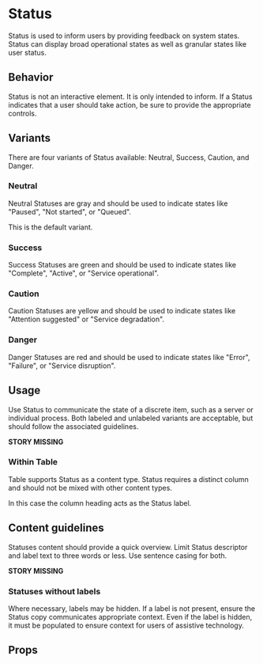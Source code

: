 
<Meta anchor />

# Status

Status is used to inform users by providing feedback on system states. Status can display broad operational states as well as granular states like user status.

## Behavior

Status is not an interactive element. It is only intended to inform. If a Status indicates that a user should take action, be sure to provide the appropriate controls.

## Variants

There are four variants of Status available: Neutral, Success, Caution, and Danger.

### Neutral

Neutral Statuses are gray and should be used to indicate states like "Paused", "Not started", or "Queued".

This is the default variant.

<Canvas>
  <Story id="components-status--neutral" />
</Canvas>

### Success

Success Statuses are green and should be used to indicate states like "Complete", "Active", or "Service operational".

<Canvas>
  <Story id="components-status--success" />
</Canvas>

### Caution

Caution Statuses are yellow and should be used to indicate states like "Attention suggested" or "Service degradation".

<Canvas>
  <Story id="components-status--caution" />
</Canvas>

### Danger

Danger Statuses are red and should be used to indicate states like "Error", "Failure", or "Service disruption".

<Canvas>
  <Story id="components-status--danger" />
</Canvas>

## Usage

Use Status to communicate the state of a discrete item, such as a server or individual process. Both labeled and unlabeled variants are acceptable, but should follow the associated guidelines.

**STORY MISSING**

### Within Table

Table supports Status as a content type. Status requires a distinct column and should not be mixed with other content types.

In this case the column heading acts as the Status label.

## Content guidelines

Statuses content should provide a quick overview. Limit Status descriptor and label text to three words or less. Use sentence casing for both.

**STORY MISSING**

### Statuses without labels

Where necessary, labels may be hidden. If a label is not present, ensure the Status copy communicates appropriate context. Even if the label is hidden, it must be populated to ensure context for users of assistive technology.

<Canvas>
  <Story id="components-status--with-label-hidden" />
</Canvas>

## Props

<ArgsTable />

<ThemeTable componentThemeReducer={theme} />
